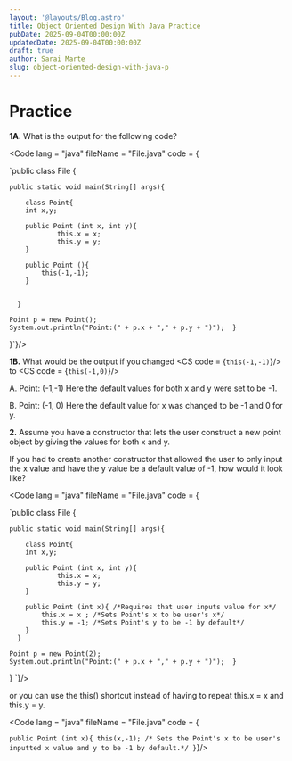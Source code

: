 ```yaml
---
layout: '@layouts/Blog.astro'
title: Object Oriented Design With Java Practice
pubDate: 2025-09-04T00:00:00Z 
updatedDate: 2025-09-04T00:00:00Z 
draft: true
author: Sarai Marte
slug: object-oriented-design-with-java-p
---
```




# Practice 

**1A.** What is the output for the following code?

<Code lang = "java" fileName = "File.java" code = {

`public class File {

	public static void main(String[] args){

		class Point{
		int x,y;

		public Point (int x, int y){
				this.x = x;
				this.y = y;
		}

		public Point (){ 
			this(-1,-1);
		}


	  }

	Point p = new Point(); 
	System.out.println("Point:(" + p.x + "," + p.y + ")");	}
}`}/>

**1B.** What would be the output if you changed <CS code = {`this(-1,-1)`}/> to <CS code = {`this(-1,0)`}/>
<Solution>

A. Point: (-1,-1) Here the default values for both x and y were set to be -1.

B. Point: (-1, 0) Here the default value for x was changed to be -1 and 0 for y.

</Solution>

**2.** Assume you have a constructor that lets the user construct a new point object by giving the values for both x and y. 
 
If you had to create another constructor that allowed the user to only input the x value and have the y value be a default value of -1, how would it look like?

<Solution>

<Code lang = "java" fileName = "File.java" code = {

`public class File {

	public static void main(String[] args){

		class Point{
		int x,y;
		
		public Point (int x, int y){
				this.x = x;
				this.y = y;
		}

		public Point (int x){ /*Requires that user inputs value for x*/
			this.x = x ; /*Sets Point's x to be user's x*/
			this.y = -1; /*Sets Point's y to be -1 by default*/
		}
	  }

	Point p = new Point(2);
	System.out.println("Point:(" + p.x + "," + p.y + ")");	}
}
`}/>

or you can use the this() shortcut instead of having to repeat this.x = x and this.y = y.

<Code lang = "java" fileName = "File.java" code = {

`public Point (int x){
		this(x,-1); /* Sets the Point's x to be user's inputted x value and y to be -1 by default.*/
	}`}/>

</Solution>
